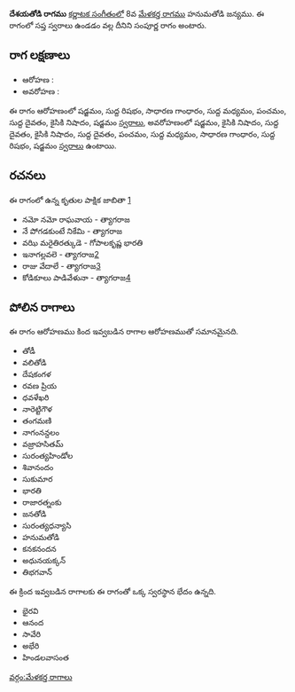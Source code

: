 {{Infobox ragam
	| name          	= దేశయతోడి
	| synonym	    	= 
	| mela          	= 
	| chakra        	= 
	| janaka        	= 
	| type          	= సంపూర్ణ
	| arohanam      	= {{svaraC|S|R1|G2|M1|P|D1|N2|S'}} 
	| avarohanam    	= {{svaraC|S'|N2|D1|N2|D1|P|M1|G2|R1|S}}
	| jeeva         	=
	| chhaya        	=
	| nyasa         	=
	| vishesha      	= 
	| equivalent  		= 
}}
{{కర్ణాటక సంగీత రాగాలు}}
'''దేశయతోడి రాగము''' [[కర్ణాటక సంగీతం]]లో 8వ [[మేళకర్త రాగము]] హనుమతోడి జన్యము.  ఈ రాగంలో సప్త స్వరాలు ఉండడం వల్ల దీనిని సంపూర్ణ రాగం అంటారు.


==రాగ లక్షణాలు==


* ఆరోహణ : {{svaraC|S|R1|G2|M1|P|D1|N2|S'}} 
* అవరోహణ : {{svaraC|S'|N2|D1|N2|D1|P|M1|G2|R1|S}}

ఈ రాగం ఆరోహణంలో షడ్జమం, సుద్ద రిషభం, సాధారణ గాంధారం, సుద్ద మధ్యమం, పంచమం, సుద్ద దైవతం, కైసికి నిషాదం, షడ్జమం [[స్వరాలు]], అవరోహణంలో షడ్జమం, కైసికి నిషాదం, సుద్ద దైవతం, కైసికి నిషాదం, సుద్ద దైవతం, పంచమం, సుద్ద మధ్యమం, సాధారణ గాంధారం, సుద్ద రిషభం, షడ్జమం [[స్వరాలు]] ఉంటాయి.

==రచనలు==
ఈ రాగంలో ఉన్న కృతుల పాక్షిక జాబితా [https://github.com/ssrihari/ragavardhini/blob/master/ragas/kritis.psv]
* నమో నమో రాఘవాయ - త్యాగరాజ
* నే పోగడకుంటే నికేమి - త్యాగరాజ
* వఝి మరైతిరత్కుడె - గోపాలకృష్ణ భారతి
* ఇనాగల్లవలె - త్యాగరాజ[http://www.karnatik.com/c2357.shtml]
* రాజు వేదాలే - త్యాగరాజ[http://www.karnatik.com/c2741.shtml]
* కోడికూలు పాడివేళునా - త్యాగరాజ[http://www.karnatik.com/c2793.shtml]




==పోలిన రాగాలు==
ఈ రాగం ఆరోహణము కింద ఇవ్వబడిన రాగాల ఆరోహణముతో సమానమైనది.
* తోడీ
* వలితోడి
* దేషకంగళ
* రవణ ప్రియ
* ధవళేఖరి
* నారెట్టిగౌళ
* తంగమణి
* నాగంనన్దలం
* వజ్రాహసితమ్
* సురంత్యహిండోల
* శివానందం
* సుకుమార
* భారతి
* రాజారత్నంకు
* జనతోడి
* సురంత్యధన్యాసి
* హనుమతోడి
* కనకనందన
* అధునయక్కన్
* తిభగవాన్

ఈ క్రింద ఇవ్వబడిన రాగాలకు ఈ రాగంతో ఒక్క స్వరస్థాన భేదం ఉన్నది.
* భైరవి
* ఆనంద
* సావేరి
* అభేరి
* హిండలవాసంత



[[వర్గం:మేళకర్త రాగాలు]]
